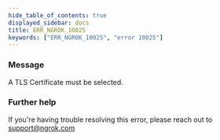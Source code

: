 ```yaml
---
hide_table_of_contents: true
displayed_sidebar: docs
title: ERR_NGROK_10025
keywords: ["ERR_NGROK_10025", "error 10025"]
---
```


### Message

A TLS Certificate must be selected.

### Further help

If you're having trouble resolving this error, please reach out to [support@ngrok.com](mailto:support@ngrok.com?subject=Help%20with%20ERR_NGROK_10025)
